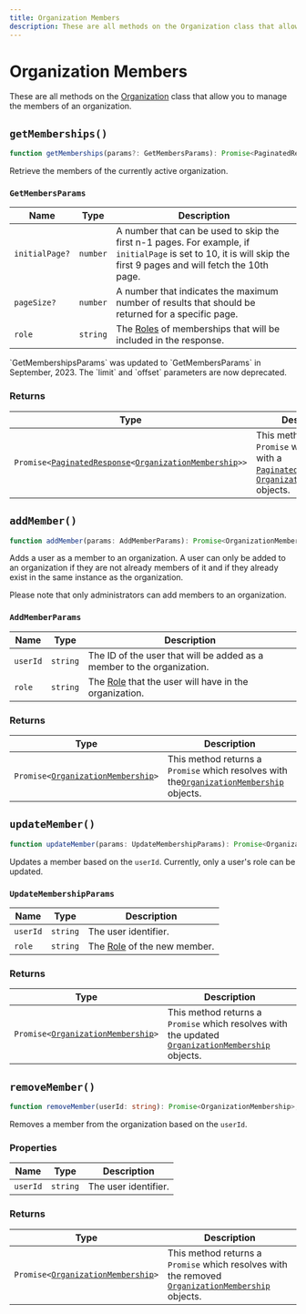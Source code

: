 ```yaml
---
title: Organization Members
description: These are all methods on the Organization class that allow you to manage the members of an organization.
---
```


# Organization Members

These are all methods on the [Organization](/docs/references/javascript/organization/organization) class that allow you to manage the members of an organization.

## `getMemberships()`

```typescript
function getMemberships(params?: GetMembersParams): Promise<PaginatedResponse<OrganizationMembership>>;
```

Retrieve the members of the currently active organization.

### `GetMembersParams`

| Name | Type | Description |
| --- | --- | --- |
| `initialPage?` | `number` | A number that can be used to skip the first n-1 pages. For example, if `initialPage` is set to 10, it is will skip the first 9 pages and will fetch the 10th page. |
| `pageSize?` | `number` | A number that indicates the maximum number of results that should be returned for a specific page. |
| `role` | `string` | The [Roles](/docs/organizations/roles-permissions) of memberships that will be included in the response. |

<Callout type="danger">
  `GetMembershipsParams` was updated to `GetMembersParams` in September, 2023. The `limit` and `offset` parameters are now deprecated.
</Callout>


### Returns

| Type | Description |
| --- | --- |
| <code>Promise\<[PaginatedResponse][pag-ref]\<[OrganizationMembership][org-mem-ref]\>></code> | This method returns a `Promise` which resolves with a [`PaginatedResponse`][pag-ref] of [`OrganizationMembership`][org-mem-ref] objects. |

## `addMember()`

```typescript
function addMember(params: AddMemberParams): Promise<OrganizationMembership>;
```

Adds a user as a member to an organization. A user can only be added to an organization if they are not already members of it and if they already exist in the same instance as the organization.

Please note that only administrators can add members to an organization.

### `AddMemberParams`

| Name | Type | Description |
| --- | --- | --- |
| `userId` | `string` | The ID of the user that will be added as a member to the organization. |
| `role` | `string` | The [Role](/docs/organizations/roles-permissions) that the user will have in the organization. |

### Returns

| Type | Description |
| --- | --- |
| <code>Promise\<[OrganizationMembership][org-mem-ref]\></code> | This method returns a `Promise` which resolves with the[`OrganizationMembership`][org-mem-ref] objects. |

## `updateMember()`

```typescript
function updateMember(params: UpdateMembershipParams): Promise<OrganizationMembership>;
```

Updates a member based on the `userId`. Currently, only a user's role can be updated.

### `UpdateMembershipParams`

| Name | Type | Description |
| --- | --- | --- |
| `userId` | `string` | The user identifier. |
| `role` | `string` | The [Role](/docs/organizations/roles-permissions) of the new member. |

### Returns

| Type | Description |
| --- | --- |
| <code>Promise\<[OrganizationMembership][org-mem-ref]\></code> | This method returns a `Promise` which resolves with the updated [`OrganizationMembership`][org-mem-ref] objects. |

## `removeMember()`

```typescript
function removeMember(userId: string): Promise<OrganizationMembership>;
```

Removes a member from the organization based on the `userId`.

### Properties

| Name | Type | Description |
| --- | --- | --- |
| `userId` | `string` | The user identifier. |

### Returns

| Type | Description |
| --- | --- |
| <code>Promise\<[OrganizationMembership][org-mem-ref]\></code> | This method returns a `Promise` which resolves with the removed [`OrganizationMembership`][org-mem-ref] objects. |

[pag-ref]: /docs/references/javascript/types/paginated-response
[org-mem-ref]: /docs/references/javascript/organization-membership